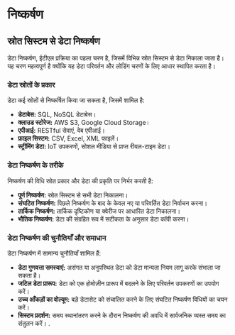 # निष्कर्षण

## स्रोत सिस्टम से डेटा निष्कर्षण

डेटा निष्कर्षण, ईटीएल प्रक्रिया का पहला चरण है, जिसमें विभिन्न स्रोत सिस्टम से डेटा निकाला जाता है। यह चरण महत्वपूर्ण है क्योंकि यह डेटा परिवर्तन और लोडिंग चरणों के लिए आधार स्थापित करता है।

### डेटा स्रोतों के प्रकार

डेटा कई स्रोतों से निष्कर्षित किया जा सकता है, जिसमें शामिल है:

- **डेटाबेस:** SQL, NoSQL डेटाबेस।
- **क्लाउड स्टोरेज:** AWS S3, Google Cloud Storage।
- **एपीआई:** RESTful सेवाएं, वेब एपीआई।
- **फ़ाइल सिस्टम:** CSV, Excel, XML फाइलें।
- **स्ट्रीमिंग डेटा:** IoT उपकरणों, सोशल मीडिया से प्राप्त रीयल-टाइम डेटा।

### डेटा निष्कर्षण के तरीके

निष्कर्षण की विधि स्रोत प्रकार और डेटा की प्रकृति पर निर्भर करती है:

- **पूर्ण निष्कर्षण:** स्रोत सिस्टम से सभी डेटा निकालना।
- **संघटित निष्कर्षण:** पिछले निष्कर्षण के बाद के केवल नए या परिवर्तित डेटा निर्वाचन करना।
- **तार्किक निष्कर्षण:** तार्किक दृष्टिकोण या क्वेरीज पर आधारित डेटा निकालना।
- **भौतिक निष्कर्षण:** डेटा की संग्रहित रूप में सटीकता के अनुसार डेटा कॉपी करना।

### डेटा निष्कर्षण की चुनौतियाँ और समाधान

डेटा निष्कर्षण में सामान्य चुनौतियाँ शामिल हैं:

- **डेटा गुणवत्ता समस्याएं:** असंगत या अनुपस्थित डेटा को डेटा मान्यता नियम लागू करके संभाला जा सकता है।
- **जटिल डेटा प्रारूप:** डेटा को एक होमोज़ीन प्रारूप में बदलने के लिए परिवर्तन उपकरणों का उपयोग करें।
- **उच्च आँकड़ों का वोल्यूम:** बड़े डेटासेट को संचालित करने के लिए संघटित निष्कर्षण विधियों का चयन करें।
- **सिस्टम प्रदर्शन:** समय स्थानांतरण करने के दौरान निष्कर्षण की अवधि में सार्वजनिक व्यस्त समय का संतुलन करें।
.